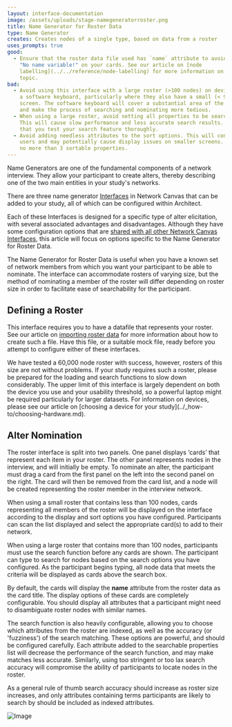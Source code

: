 ```yaml
---
layout: interface-documentation
image: /assets/uploads/stage-namegeneratorroster.png
title: Name Generator for Roster Data
type: Name Generator
creates: Creates nodes of a single type, based on data from a roster
uses_prompts: true
good:
  - Ensure that the roster data file used has `name` attribute to avoid seeing
    "No name variable!" on your cards. See our article on [node
    labelling](../../reference/node-labelling) for more information on this
    topic.
bad:
  - Avoid using this interface with a large roster (>100 nodes) on devices with
    a software keyboard, particularly where they also have a small (< 9")
    screen. The software keyboard will cover a substantial area of the screen,
    and make the process of searching and nominating more tedious.
  - When using a large roster, avoid setting all properties to be searchable.
    This will cause slow performance and less accurate search results. Ensure
    that you test your search feature thoroughly.
  - Avoid adding needless attributes to the sort options. This will confuse
    users and may potentially cause display issues on smaller screens. Aim for
    no more than 3 sortable properties.
---
```


Name Generators are one of the fundamental components of a network interview. They allow your participant to create alters, thereby describing one of the two main entities in your study's networks.

There are three name generator [Interfaces](../_key-concepts/interfaces.md) in Network Canvas that can be added to your study, all of which can be configured within Architect.

Each of these Interfaces is designed for a specific type of alter elicitation, with several associated advantages and disadvantages. Although they have some configuration options that are [shared with all other Network Canvas Interfaces](./shared.md), this article will focus on options specific to the Name Generator for Roster Data.

The Name Generator for Roster Data is useful when you have a known set of network members from which you want your participant to be able to nominate. The interface can accommodate rosters of varying size, but the method of nominating a member of the roster will differ depending on roster size in order to facilitate ease of searchability for the participant.

## Defining a Roster

This interface requires you to have a datafile that represents your roster. See our article on [importing roster data](../_how-to/importing-roster-data.md) for more information about how to create such a file. Have this file, or a suitable mock file, ready before you attempt to configure either of these interfaces.

<KeyConcept title="Roster size constraints">
  We have tested a 60,000 node roster with success, however, rosters of this
  size are not without problems. If your study requires such a roster, please be
  prepared for the loading and search functions to slow down considerably. The
  upper limit of this interface is largely dependent on both the device you use
  and your usability threshold, so a powerful laptop might be required
  particularly for larger datasets. For information on devices, please see our
  article on [choosing a device for your
  study](../_how-to/choosing-hardware.md).
</KeyConcept>

## Alter Nomination

The roster interface is split into two panels. One panel displays ‘cards’ that represent each item in your roster. The other panel represents nodes in the interview, and will initially be empty. To nominate an alter, the participant must drag a card from the first panel on the left into the second panel on the right. The card will then be removed from the card list, and a node will be created representing the roster member in the interview network.

When using a small roster that contains less than 100 nodes, cards representing all members of the roster will be displayed on the interface according to the display and sort options you have configured. Participants can scan the list displayed and select the appropriate card(s) to add to their network.

When using a large roster that contains more than 100 nodes, participants must use the search function before any cards are shown. The participant can type to search for nodes based on the search options you have configured. As the participant begins typing, all node data that meets the criteria will be displayed as cards above the search box.

By default, the cards will display the **name** attribute from the roster data as the card title. The display options of these cards are completely configurable. You should display all attributes that a participant might need to disambiguate roster nodes with similar names.

The search function is also heavily configurable, allowing you to choose which attributes from the roster are indexed, as well as the accuracy (or 'fuzziness') of the search matching. These options are powerful, and should be configured carefully. Each attribute added to the searchable properties list will decrease the performance of the search function, and may make matches less accurate. Similarly, using too stringent or too lax search accuracy will compromise the ability of participants to locate nodes in the roster.

As a general rule of thumb search accuracy should increase as roster size increases, and only attributes containing terms participants are likely to search by should be included as indexed attributes.

![Image](/assets/img/interface-documentation/name-generators/architect-search.png)
